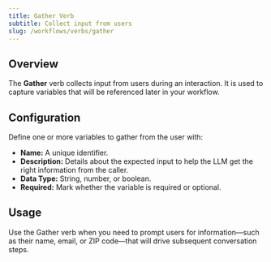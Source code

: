 ```yaml
---
title: Gather Verb
subtitle: Collect input from users
slug: /workflows/verbs/gather
---
```


## Overview

The **Gather** verb collects input from users during an interaction. It is used to capture variables that will be referenced later in your workflow.

## Configuration

Define one or more variables to gather from the user with:
- **Name:** A unique identifier.
- **Description:** Details about the expected input to help the LLM get the right information from the caller.
- **Data Type:** String, number, or boolean.
- **Required:** Mark whether the variable is required or optional.

## Usage

Use the Gather verb when you need to prompt users for information—such as their name, email, or ZIP code—that will drive subsequent conversation steps. 